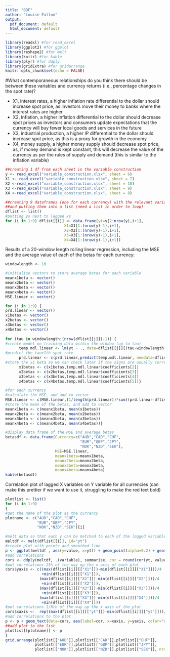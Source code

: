 ```yaml
---
title: "BDF"
author: "Louise Fallon"
output:
  pdf_document: default
  html_document: default
---
```


```r
library(readxl) #for read_excel
library(ggplot2) #for ggplot
library(reshape2) #for melt
library(knitr) #for kable
library(plyr) #for ddply
library(gridExtra) #for gridarrange
knitr::opts_chunk$set(echo = FALSE)
```

#What contemporaneous relationships do you think there should be between these variables and currency returns (i.e., percentage changes in the spot rate)?

* X1, interest rates, a higher inflation rate differential to the dollar should increase spot price, as investors move their money to banks where the interest rates are higher
* X2, inflation, a higher inflation differential to the dollar should decrease spot prices as investors and consumers update expectations that the currency will buy fewer local goods and services in the future
* X3, industrial production, a higher IP differential to the dollar should increase spot price, as this is a proxy for growth in the economy
* X4, money supply, a higher money supply should decrease spot price, as, if money demand is kept constant, this will decrease the value of the currency as per the rules of supply and demand (this is similar to the inflation variable)

```r
##creating 1 df from each sheet in the variable construction
y <- read_excel("variable_construction.xlsx", sheet = 6)
X1 <- read_excel("variable_construction.xlsx", sheet = 7)
X2 <-read_excel("variable_construction.xlsx", sheet = 10)
X3 <-read_excel("variable_construction.xlsx", sheet = 9)
X4 <-read_excel("variable_construction.xlsx", sheet = 8)

##creating 9 dataframes (one for each currency) with the relevant variables
##and putting them into a list (need a list in order to loop)
dflist <- list()
#putting ys next to lagged xs
for (i in 1:9) dflist[[i]] <- data.frame(yt=y[2:nrow(y),i+1],
                          X1=X1[1:(nrow(y)-1),i+1],
                          X2=X2[1:(nrow(y)-1),i+1],
                          X3=X3[1:(nrow(y)-1),i+1],
                          X4=X4[1:(nrow(y)-1),i+1])
```

Results of a 20-window length rolling linear regression, including the MSE and the average value of each of the betas for each currency:

```r
windowlength <- 10

#initialise vectors to store average betas for each variable
meanx1beta <- vector()
meanx2beta <- vector()
meanx3beta <- vector()
meanx4beta <- vector()
MSE.linear <- vector()

for (j in 1:9) {
prd.linear <- vector()
x1betas <- vector()
x2betas <- vector()
x3betas <- vector()
x4betas <- vector()
  
for (tau in windowlength:(nrow(dflist[[j]])-1)) {
#create model on training data within the window (up to tau)
      temp.mdl.linear <- lm(yt ~ ., data=dflist[[j]][(tau-windowlength+1):tau,])
#predict the tau+1th spot rate
      prd.linear <- c(prd.linear,predict(temp.mdl.linear, newdata=dflist[[j]][tau+1,2:5]))
#store the x1 beta so we can check later if the signs are usually correct
      x1betas <- c(x1betas,temp.mdl.linear$coefficients[2])
      x2betas <- c(x2betas,temp.mdl.linear$coefficients[3])
      x3betas <- c(x3betas,temp.mdl.linear$coefficients[4])
      x4betas <- c(x4betas,temp.mdl.linear$coefficients[5])}

#for each currency
#calculate the MSE, and add to vector
MSE.linear <- c(MSE.linear,(1/length(prd.linear))*sum((prd.linear-dflist[[j]][(windowlength+1):412,"yt"])^2))
#store the mean of the betas, and add to vector
meanx1beta <- c(meanx1beta, mean(x1betas))
meanx2beta <- c(meanx2beta, mean(x2betas))
meanx3beta <- c(meanx3beta, mean(x3betas))
meanx4beta <- c(meanx4beta, mean(x4betas))}

#display data frame of the MSE and average betas
betasdf <- data.frame(Currency=c("AUD","CAD","CHF",
                                 "EUR","GBP","JPY",
                                 "NOK","NZD","SEK"),
                      MSE=MSE.linear,
                      meanx1beta=meanx1beta,
                      meanx2beta=meanx2beta,
                      meanx3beta=meanx3beta,
                      meanx4beta=meanx4beta)
kable(betasdf)
```

\newpage

Correlation plot of lagged X variables on Y variable for all currencies (can make this prettier if we want to use it, struggling to make the red text bold)

```r
plotlist <- list()
for (i in 1:9)
{
#get the name of the plot as the currency
plotname <- c("AUD","CAD","CHF",
              "EUR","GBP","JPY",
              "NOK","NZD","SEK")[i]

#melt data so that each y can be matched to each of the lagged variables
meltdf <- melt(dflist[[i]], id="yt")
#create plot with points and smoothed line
p <- ggplot(meltdf , aes(y=value, x=yt)) + geom_point(alpha=0.2) + geom_smooth() + facet_grid( variable ~ ., scales="free") + theme_light()
#add correlations
cors <- ddply(meltdf, .(variable), summarise, cor = round(cor(yt, value), 2))
#put correlations 25% of the way up the x axis of each plot
cors$yaxis <- c((max(dflist[[i]][["X1"]])-min(dflist[[i]][["X1"]]))/4
                +min(dflist[[i]][["X1"]]),
               (max(dflist[[i]][["X2"]])-min(dflist[[i]][["X2"]]))/4
                +min(dflist[[i]][["X2"]]),
               (max(dflist[[i]][["X3"]])-min(dflist[[i]][["X3"]]))/4
                +min(dflist[[i]][["X3"]]),
               (max(dflist[[i]][["X4"]])-min(dflist[[i]][["X4"]]))/4
                +min(dflist[[i]][["X4"]]))
#put correlations 1/8th of the way up the x axis of the plot
cors$xaxis <-  rep((max(dflist[[i]][["yt"]])-min(dflist[[i]][["yt"]]))/8 + min(dflist[[i]][["yt"]]),4)
#add correlations to the plot
p <- p + geom_text(data=cors, aes(label=cor, x=xaxis, y=yaxis, color="red")) + theme(legend.position="none", axis.text.x=element_blank(), axis.ticks.x=element_blank(), axis.text.y=element_blank(), axis.ticks.y=element_blank()) + ylab("") + ggtitle(plotname)
##add plot to the list
plotlist[[plotname]] <- p
}
grid.arrange(plotlist[["AUD"]],plotlist[["CAD"]],plotlist[["CHF"]],
             plotlist[["EUR"]],plotlist[["GBP"]],plotlist[["JPY"]],
             plotlist[["NOK"]],plotlist[["NZD"]],plotlist[["SEK"]], nrow=3)
```

